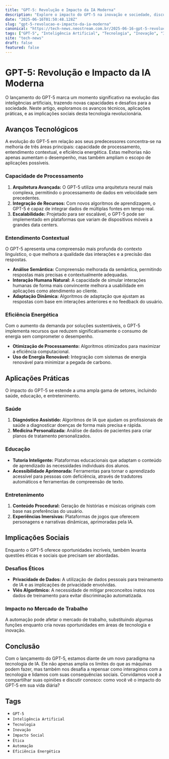 ```yaml
---
title: "GPT-5: Revolução e Impacto da IA Moderna"
description: "Explore o impacto do GPT-5 na inovação e sociedade, discutindo avanços e desafios da IA no mundo moderno."
date: "2025-06-16T01:50:48.128Z"
slug: "gpt-5-revolucao-e-impacto-da-ia-moderna"
canonical: "https://tech-news.neostream.com.br/2025-06-16-gpt-5-revolucao-e-impacto-da-ia-moderna"
tags: ["GPT-5", "Inteligência Artificial", "Tecnologia", "Inovação", "Impacto Social", "Ética", "Automação", "Eficiência Energética"]
site: "tech-news"
draft: false
featured: false
---
```


# GPT-5: Revolução e Impacto da IA Moderna

O lançamento do GPT-5 marca um momento significativo na evolução das inteligências artificiais, trazendo novas capacidades e desafios para a sociedade. Neste artigo, exploramos os avanços técnicos, aplicações práticas, e as implicações sociais desta tecnologia revolucionária.

## Avanços Tecnológicos

A evolução do GPT-5 em relação aos seus predecessores concentra-se na melhoria de três áreas principais: capacidade de processamento, entendimento contextual, e eficiência energética. Estas melhorias não apenas aumentam o desempenho, mas também ampliam o escopo de aplicações possíveis.

### Capacidade de Processamento

1. **Arquitetura Avançada:** O GPT-5 utiliza uma arquitetura neural mais complexa, permitindo o processamento de dados em velocidade sem precedentes.
2. **Integração de Recursos:** Com novos algoritmos de aprendizagem, o GPT-5 é capaz de integrar dados de múltiplas fontes em tempo real.
3. **Escalabilidade:** Projetado para ser escalável, o GPT-5 pode ser implementado em plataformas que variam de dispositivos móveis a grandes data centers.

### Entendimento Contextual

O GPT-5 apresenta uma compreensão mais profunda do contexto linguístico, o que melhora a qualidade das interações e a precisão das respostas.

- **Análise Semântica:** Compreensão melhorada da semântica, permitindo respostas mais precisas e contextualmente adequadas.
- **Interação Humana Natural:** A capacidade de simular interações humanas de forma mais convincente melhora a usabilidade em aplicações como atendimento ao cliente.
- **Adaptação Dinâmica:** Algoritmos de adaptação que ajustam as respostas com base em interações anteriores e no feedback do usuário.

### Eficiência Energética

Com o aumento da demanda por soluções sustentáveis, o GPT-5 implementa recursos que reduzem significativamente o consumo de energia sem comprometer o desempenho.

- **Otimização de Processamento:** Algoritmos otimizados para maximizar a eficiência computacional.
- **Uso de Energia Renovável:** Integração com sistemas de energia renovável para minimizar a pegada de carbono.

## Aplicações Práticas

O impacto do GPT-5 se estende a uma ampla gama de setores, incluindo saúde, educação, e entretenimento.

### Saúde

1. **Diagnóstico Assistido:** Algoritmos de IA que ajudam os profissionais de saúde a diagnosticar doenças de forma mais precisa e rápida.
2. **Medicina Personalizada:** Análise de dados de pacientes para criar planos de tratamento personalizados.

### Educação

- **Tutoria Inteligente:** Plataformas educacionais que adaptam o conteúdo de aprendizado às necessidades individuais dos alunos.
- **Acessibilidade Aprimorada:** Ferramentas para tornar o aprendizado acessível para pessoas com deficiência, através de tradutores automáticos e ferramentas de compreensão de texto.

### Entretenimento

1. **Conteúdo Procedural:** Geração de histórias e músicas originais com base nas preferências do usuário.
2. **Experiências Imersivas:** Plataformas de jogos que oferecem personagens e narrativas dinâmicas, aprimoradas pela IA.

## Implicações Sociais

Enquanto o GPT-5 oferece oportunidades incríveis, também levanta questões éticas e sociais que precisam ser abordadas.

### Desafios Éticos

- **Privacidade de Dados:** A utilização de dados pessoais para treinamento de IA e as implicações de privacidade envolvidas.
- **Viés Algorítmico:** A necessidade de mitigar preconceitos inatos nos dados de treinamento para evitar discriminação automatizada.

### Impacto no Mercado de Trabalho

A automação pode afetar o mercado de trabalho, substituindo algumas funções enquanto cria novas oportunidades em áreas de tecnologia e inovação.

## Conclusão

Com o lançamento do GPT-5, estamos diante de um novo paradigma na tecnologia de IA. Ele não apenas amplia os limites do que as máquinas podem fazer, mas também nos desafia a repensar como interagimos com a tecnologia e lidamos com suas consequências sociais. Convidamos você a compartilhar suas opiniões e discutir conosco: como você vê o impacto do GPT-5 em sua vida diária?

## Tags

- `GPT-5`
- `Inteligência Artificial`
- `Tecnologia`
- `Inovação`
- `Impacto Social`
- `Ética`
- `Automação`
- `Eficiência Energética`
